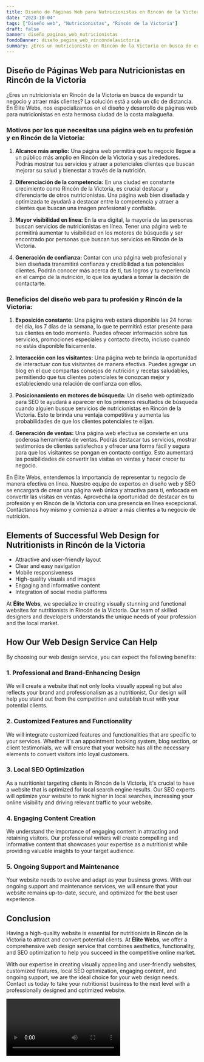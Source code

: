 ```yaml
---
title: Diseño de Páginas Web para Nutricionistas en Rincón de la Victoria
date: "2023-10-04"
tags: ["Diseño web", "Nutricionistas", "Rincón de la Victoria"]
draft: false
banner: diseño_paginas_web_nutricionistas
fondoBanner: diseño_pagina_web_rincóndelavictoria
summary: ¿Eres un nutricionista en Rincón de la Victoria en busca de expandir tu negocio y atraer más clientes? La solución está a solo un clic de distancia. En Élite Webs, nos especializamos en el diseño y desarrollo de páginas web para nutricionistas en esta hermosa ciudad de la costa malagueña.
---
```



## Diseño de Páginas Web para Nutricionistas en Rincón de la Victoria

¿Eres un nutricionista en Rincón de la Victoria en busca de expandir tu negocio y atraer más clientes? La solución está a solo un clic de distancia. En Élite Webs, nos especializamos en el diseño y desarrollo de páginas web para nutricionistas en esta hermosa ciudad de la costa malagueña.

### Motivos por los que necesitas una página web en tu profesión y en Rincón de la Victoria:

1. **Alcance más amplio:** Una página web permitirá que tu negocio llegue a un público más amplio en Rincón de la Victoria y sus alrededores. Podrás mostrar tus servicios y atraer a potenciales clientes que buscan mejorar su salud y bienestar a través de la nutrición.

2. **Diferenciación de la competencia:** En una ciudad en constante crecimiento como Rincón de la Victoria, es crucial destacar y diferenciarte de otros nutricionistas. Una página web bien diseñada y optimizada te ayudará a destacar entre la competencia y atraer a clientes que buscan una imagen profesional y confiable.

3. **Mayor visibilidad en línea:** En la era digital, la mayoría de las personas buscan servicios de nutricionistas en línea. Tener una página web te permitirá aumentar tu visibilidad en los motores de búsqueda y ser encontrado por personas que buscan tus servicios en Rincón de la Victoria.

4. **Generación de confianza:** Contar con una página web profesional y bien diseñada transmitirá confianza y credibilidad a tus potenciales clientes. Podrán conocer más acerca de ti, tus logros y tu experiencia en el campo de la nutrición, lo que los ayudará a tomar la decisión de contactarte.

### Beneficios del diseño web para tu profesión y Rincón de la Victoria:

1. **Exposición constante:** Una página web estará disponible las 24 horas del día, los 7 días de la semana, lo que te permitirá estar presente para tus clientes en todo momento. Puedes ofrecer información sobre tus servicios, promociones especiales y contacto directo, incluso cuando no estás disponible físicamente.

2. **Interacción con los visitantes:** Una página web te brinda la oportunidad de interactuar con tus visitantes de manera efectiva. Puedes agregar un blog en el que compartas consejos de nutrición y recetas saludables, permitiendo que tus clientes potenciales te conozcan mejor y estableciendo una relación de confianza con ellos.

3. **Posicionamiento en motores de búsqueda:** Un diseño web optimizado para SEO te ayudará a aparecer en los primeros resultados de búsqueda cuando alguien busque servicios de nutricionistas en Rincón de la Victoria. Esto te brinda una ventaja competitiva y aumenta las probabilidades de que los clientes potenciales te elijan.

4. **Generación de ventas:** Una página web efectiva se convierte en una poderosa herramienta de ventas. Podrás destacar tus servicios, mostrar testimonios de clientes satisfechos y ofrecer una forma fácil y segura para que los visitantes se pongan en contacto contigo. Esto aumentará las posibilidades de convertir las visitas en ventas y hacer crecer tu negocio.

En Élite Webs, entendemos la importancia de representar tu negocio de manera efectiva en línea. Nuestro equipo de expertos en diseño web y SEO se encargará de crear una página web única y atractiva para ti, enfocada en convertir las visitas en ventas. Aprovecha la oportunidad de destacar en tu profesión y en Rincón de la Victoria con una presencia en línea excepcional. Contáctanos hoy mismo y comienza a atraer a más clientes a tu negocio de nutrición.

<GifSeo />

<Cta />

## Elements of Successful Web Design for Nutritionists in Rincón de la Victoria

- Attractive and user-friendly layout
- Clear and easy navigation
- Mobile responsiveness
- High-quality visuals and images
- Engaging and informative content
- Integration of social media platforms

At **Élite Webs**, we specialize in creating visually stunning and functional websites for nutritionists in Rincón de la Victoria. Our team of skilled designers and developers understands the unique needs of your profession and the local market.

## How Our Web Design Service Can Help

By choosing our web design service, you can expect the following benefits:

### 1. Professional and Brand-Enhancing Design

We will create a website that not only looks visually appealing but also reflects your brand and professionalism as a nutritionist. Our design will help you stand out from the competition and establish trust with your potential clients.

### 2. Customized Features and Functionality

We will integrate customized features and functionalities that are specific to your services. Whether it's an appointment booking system, blog section, or client testimonials, we will ensure that your website has all the necessary elements to convert visitors into loyal customers.

### 3. Local SEO Optimization

As a nutritionist targeting clients in Rincón de la Victoria, it's crucial to have a website that is optimized for local search engine results. Our SEO experts will optimize your website to rank higher in local searches, increasing your online visibility and driving relevant traffic to your website.

### 4. Engaging Content Creation

We understand the importance of engaging content in attracting and retaining visitors. Our professional writers will create compelling and informative content that showcases your expertise as a nutritionist while providing valuable insights to your target audience.

### 5. Ongoing Support and Maintenance

Your website needs to evolve and adapt as your business grows. With our ongoing support and maintenance services, we will ensure that your website remains up-to-date, secure, and optimized for the best user experience.

## Conclusion

Having a high-quality website is essential for nutritionists in Rincón de la Victoria to attract and convert potential clients. At **Élite Webs**, we offer a comprehensive web design service that combines aesthetics, functionality, and SEO optimization to help you succeed in the competitive online market.

With our expertise in creating visually appealing and user-friendly websites, customized features, local SEO optimization, engaging content, and ongoing support, we are the ideal choice for your web design needs. Contact us today to take your nutritionist business to the next level with a professionally designed and optimized website.

<Video />

<CtaBot job="Nutricionistas" city="Rincón de la Victoria" />

<Gmaps query="Rincón de la Victoria+españa+maps" />
